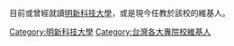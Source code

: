 {{catmore|明新科技大學}}
目前或曾經就讀[[明新科技大學|明新科技大學]]，或是現今任教於該校的維基人。
[[Category:明新科技大學|Category:明新科技大學]]
[[Category:台灣各大專院校維基人|Category:台灣各大專院校維基人]]